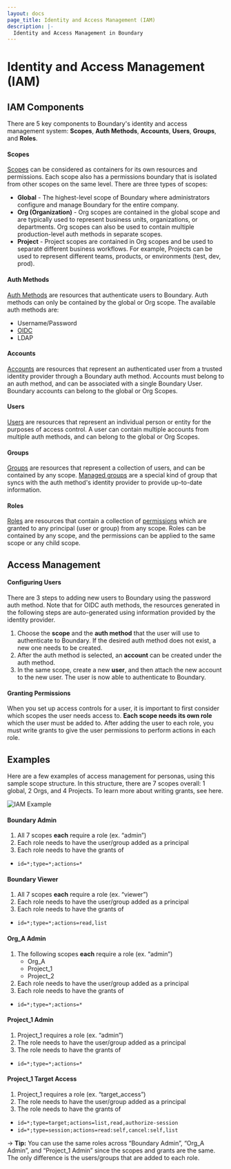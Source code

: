 ```yaml
---
layout: docs
page_title: Identity and Access Management (IAM)
description: |-
  Identity and Access Management in Boundary
---
```


# Identity and Access Management (IAM)
## IAM Components
There are 5 key components to Boundary's identity and access management system: **Scopes**, **Auth Methods**, **Accounts**, **Users**, **Groups**, and **Roles**.

#### Scopes
[Scopes](/boundary/docs/concepts/domain-model/scopes) can be considered as containers for its own resources and permissions. Each scope also has a permissions boundary that is isolated from other scopes on the same level. There are three types of scopes:
- **Global** - The highest-level scope of Boundary where administrators configure and manage Boundary for the entire company.
- **Org (Organization)** - Org scopes are contained in the global scope and are typically used to represent business units, organizations, or departments. 
Org scopes can also be used to contain multiple production-level auth methods in separate scopes.
- **Project** - Project scopes are contained in Org scopes and be used to separate different business workflows. For example, Projects can be used to represent different teams, products, or environments (test, dev, prod).

#### Auth Methods
[Auth Methods](/boundary/docs/concepts/domain-model/auth-methods) are resources that authenticate users to 
Boundary. Auth methods can only be contained by the global or Org scope. The available auth methods are:
- Username/Password
- [OIDC](/boundary/tutorials/access-management/oidc-auth)
- LDAP

#### Accounts
[Accounts](/boundary/docs/concepts/domain-model/accounts) are resources that represent an authenticated user from a trusted identity provider through a Boundary auth method. Accounts must belong to an auth method, and can be associated with a single Boundary User. Boundary accounts can belong to the global or Org Scopes.

#### Users
[Users](/boundary/docs/concepts/domain-model/users) are resources that represent an individual person or entity for the purposes of 
access control. A user can contain multiple accounts from multiple auth methods, and can belong to the global or Org Scopes.

#### Groups
[Groups](/boundary/docs/concepts/domain-model/groups) are resources that represent a collection of users, and can be contained by any 
scope. [Managed groups](/boundary/docs/concepts/domain-model/managed-groups) are a special kind of group that syncs with the auth 
method's identity provider to provide up-to-date information.

#### Roles
[Roles](/boundary/docs/concepts/domain-model/roles) are resources that contain a collection of 
[permissions](/boundary/docs/concepts/security/permissions) which are granted to any principal (user or group) from any scope. Roles 
can be contained by any scope, and the permissions can be applied to the same scope or any child scope.

## Access Management
#### Configuring Users
There are 3 steps to adding new users to Boundary using the password auth method. Note that for OIDC auth methods, the resources generated in the following steps are auto-generated using 
information provided by the identity provider.
1. Choose the **scope** and the **auth method** that the user will use to authenticate to Boundary. If the desired auth method does not exist, a new one needs 
to be created.
2. After the auth method is selected, an **account** can be created under the auth method.
3. In the same scope, create a new **user**, and then attach the new account to the new user. The user is now able to authenticate to Boundary.

#### Granting Permissions
When you set up access controls for a user, it is important to first consider which scopes the user needs access to. **Each scope needs its own role** which the user must 
be added to. After adding the user to each role, you must write grants to give the user permissions to perform actions in each role. 

## Examples 
Here are a few examples of access management for personas, using this sample scope structure. In this structure, there are 7 scopes overall: 1 global, 2 Orgs, and 4 
Projects. To learn more about writing grants, see here.

![IAM Example](/img/iam-example-structure.png)

#### Boundary Admin
1. All 7 scopes **each** require a role (ex. “admin”)
2. Each role needs to have the user/group added as a principal
3. Each role needs to have the grants of

- &#32; `id=*;type=*;actions=*`

#### Boundary Viewer
1. All 7 scopes **each** require a role (ex. “viewer”)
2. Each role needs to have the user/group added as a principal
3. Each role needs to have the grants of

- &#32; `id=*;type=*;actions=read,list`

#### Org_A Admin
1. The following scopes **each** require a role (ex. “admin”)
    - Org_A
    - Project_1
    - Project_2
2. Each role needs to have the user/group added as a principal
3. Each role needs to have the grants of

- &#32; `id=*;type=*;actions=*`

#### Project_1 Admin
1. Project_1 requires a role (ex. “admin”)
2. The role needs to have the user/group added as a principal
3. The role needs to have the grants of

- &#32; `id=*;type=*;actions=*`

#### Project_1 Target Access
1. Project_1 requires a role (ex. “target_access”)
2. The role needs to have the user/group added as a principal
3. The role needs to have the grants of

- &#32; `id=*;type=target;actions=list,read,authorize-session`
- &#32; `id=*;type=session;actions=read:self,cancel:self,list`

-> **Tip:** You can use the same roles across “Boundary Admin”, “Org_A Admin”, and “Project_1 Admin” since the scopes and grants are the same. The only difference is 
the users/groups that are added to each role. 